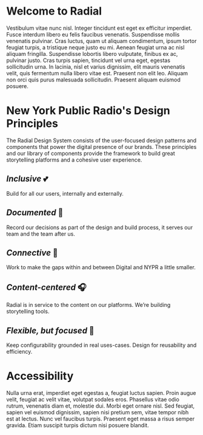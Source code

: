 
<Meta title="Foundations/Intro" />

# Welcome to Radial

Vestibulum vitae nunc nisl. Integer tincidunt est eget ex efficitur imperdiet. Fusce interdum libero eu felis faucibus venenatis. Suspendisse mollis venenatis pulvinar. Cras luctus, quam ut aliquam condimentum, ipsum tortor feugiat turpis, a tristique neque justo eu mi. Aenean feugiat urna ac nisl aliquam fringilla. Suspendisse lobortis libero vulputate, finibus ex ac, pulvinar justo. Cras turpis sapien, tincidunt vel urna eget, egestas sollicitudin urna. In lacinia, nisl et varius dignissim, elit mauris venenatis velit, quis fermentum nulla libero vitae est. Praesent non elit leo. Aliquam non orci quis purus malesuada sollicitudin. Praesent aliquam euismod posuere.

# New York Public Radio's Design Principles

The Radial Design System consists of the user-focused design patterns and components that power the digital presence of our brands. These principles and our library of components provide the framework to build great storytelling platforms and a cohesive user experience. 
 
 
## _Inclusive_ 💕 

Build for all our users, internally and externally.

## _Documented_ 📝

Record our decisions as part of the design and build process, it serves our team and the team after us.

## _Connective_ 🤝

Work to make the gaps within and between Digital and NYPR a little smaller.

## _Content-centered_ 🎧

Radial is in service to the content on our platforms. We’re building storytelling tools.

## _Flexible, but focused_ 🤺

Keep configurability grounded in real uses-cases. Design for reusability and efficiency.

# Accessibility

Nulla urna erat, imperdiet eget egestas a, feugiat luctus sapien. Proin augue velit, feugiat ac velit vitae, volutpat sodales eros. Phasellus vitae odio rutrum, venenatis diam et, molestie dui. Morbi eget ornare nisl. Sed feugiat, sapien vel euismod dignissim, sapien nisi pretium sem, vitae tempor nibh est at lectus. Nunc vel faucibus turpis. Praesent eget massa a risus semper gravida. Etiam suscipit turpis dictum nisi posuere blandit.
